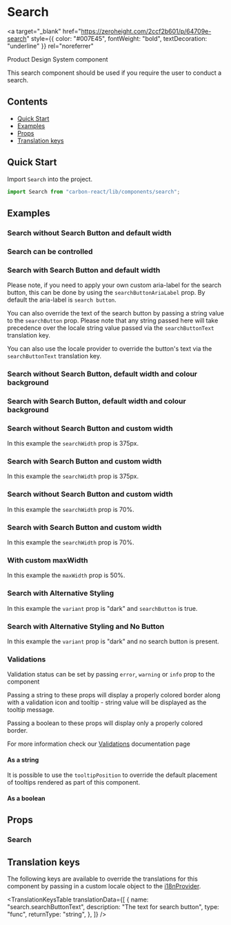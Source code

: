 

<Meta of={SearchStories} />

# Search

<a
  target="_blank"
  href="https://zeroheight.com/2ccf2b601/p/64709e-search"
  style={{ color: "#007E45", fontWeight: "bold", textDecoration: "underline" }}
  rel="noreferrer"
>
  Product Design System component
</a>

This search component should be used if you require the user to conduct a search.

## Contents

- [Quick Start](#quick-start)
- [Examples](#examples)
- [Props](#props)
- [Translation keys](#translation-keys)

## Quick Start

Import `Search` into the project.

```javascript
import Search from "carbon-react/lib/components/search";
```

## Examples

### Search without Search Button and default width

<Canvas of={SearchStories.Default} />

### Search can be controlled

<Canvas of={SearchStories.Controlled} />

### Search with Search Button and default width

Please note, if you need to apply your own custom aria-label for the search button, this can be done by using the `searchButtonAriaLabel` prop. By default the aria-label is `search button`.

<Canvas of={SearchStories.WithSearchButton} />

You can also override the text of the search button by passing a string value to the `searchButton` prop.
Please note that any string passed here will take precedence over the locale string value passed via the 
`searchButtonText` translation key.

<Canvas of={SearchStories.WithSearchButtonLocaleOverride} />

You can also use the locale provider to override the button's text via the `searchButtonText` translation key.

<Canvas of={SearchStories.WithSearchButtonLocaleOverride} />

### Search without Search Button, default width and colour background

<Canvas of={SearchStories.DefaultWithColourBackground} />

### Search with Search Button, default width and colour background

<Canvas of={SearchStories.WithSearchButtonAndColourBackground} />

### Search without Search Button and custom width

In this example the `searchWidth` prop is 375px.

<Canvas of={SearchStories.CustomWidthUsingPx} />

### Search with Search Button and custom width

In this example the `searchWidth` prop is 375px.

<Canvas of={SearchStories.WithSearchButtonAndCustomWidthUsingPx} />

### Search without Search Button and custom width

In this example the `searchWidth` prop is 70%.

<Canvas of={SearchStories.CustomWidthUsingPercentage} />

### Search with Search Button and custom width

In this example the `searchWidth` prop is 70%.

<Canvas of={SearchStories.WithSearchButtonAndCustomWidthUsingPercentage} />

### With custom maxWidth

In this example the `maxWidth` prop is 50%.

<Canvas of={SearchStories.WithCustomMaxWidth} />

### Search with Alternative Styling

In this example the `variant` prop is "dark" and `searchButton` is true.

<Canvas of={SearchStories.WithAltStyling} />

### Search with Alternative Styling and No Button

In this example the `variant` prop is "dark" and no search button is present.

<Canvas of={SearchStories.WithAltStylingAndNoButton} />

### Validations

Validation status can be set by passing `error`, `warning` or `info` prop to the component

Passing a string to these props will display a properly colored border along with a validation icon and tooltip - string value will be displayed as the tooltip message.

Passing a boolean to these props will display only a properly colored border.

For more information check our [Validations](../?path=/docs/documentation-validations--docs) documentation page

#### As a string

<Canvas of={SearchStories.ValidationsStringComponent} />

It is possible to use the `tooltipPosition` to override the default placement of tooltips rendered as part of this component.

<Canvas
  of={SearchStories.ValidationsStringWithTooltipPositionOverridenComponent}
/>

#### As a boolean

<Canvas of={SearchStories.ValidationsBoolean} />

## Props

### Search

<ArgTypes of={SearchStories} />

## Translation keys

The following keys are available to override the translations for this component by passing in a custom locale object
to the [i18nProvider](../?path=/docs/documentation-i18n--docs).

<TranslationKeysTable
  translationData={[
    {
      name: "search.searchButtonText",
      description: "The text for search button",
      type: "func",
      returnType: "string",
    },
  ]}
/>

